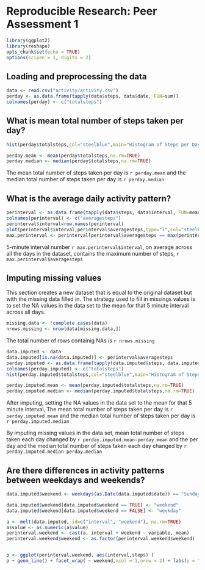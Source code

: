 # Reproducible Research: Peer Assessment 1
```r
library(ggplot2)
library(reshape)
opts_chunk$set(echo = TRUE)
options(scipen = 1, digits = 2)
```


## Loading and preprocessing the data
```r
data <- read.csv("activity/activity.csv")
perday <- as.data.frame(tapply(data$steps, data$date, FUN=sum))
colnames(perday) <- c("totalsteps")
```



## What is mean total number of steps taken per day?
```r
hist(perday$totalsteps,col="steelblue",main="Histogram of Steps per Day",xlab="Steps Per Day")

perday.mean <- mean(perday$totalsteps,na.rm=TRUE)
perday.median <- median(perday$totalsteps,na.rm=TRUE)
```
The mean total number of steps taken per day is `r perday.mean` and the median total number of steps taken per day is `r perday.median`

## What is the average daily activity pattern?
```r
perinterval <- as.data.frame(tapply(data$steps, data$interval, FUN=mean, na.rm = TRUE))
colnames(perinterval) <- c("averagesteps")
perinterval$interval=row.names(perinterval)
plot(perinterval$interval,perinterval$averagesteps,type="l",col="steelblue",main="Avererage Steps per 5 Minute Interval",xlab="Interval",ylab="Average Steps")
max.perinterval <- perinterval[perinterval$averagesteps == max(perinterval$averagesteps),]
```
5-minute interval number `r max.perinterval$interval`, on average across all the days in the dataset, contains the maximum number of steps, `r max.perinterval$averagesteps` 


## Imputing missing values
This section creates a new dataset that is equal to the original dataset but with the missing data filled in. The strategy used to fill in missings values is to set the NA values in the data set to the mean for that 5 minute interval across all days.

```r
missing.data <- !complete.cases(data)
nrows.missing <- nrow(data[missing.data,])

```
The total number of rows containig NAs is `r nrows.missing`

```r
data.imputed <- data
data.imputed[is.na(data.imputed)] <- perinterval$averagesteps
perday.imputed <- as.data.frame(tapply(data.imputed$steps, data.imputed$date, FUN=sum))
colnames(perday.imputed) <- c("totalsteps")
hist(perday.imputed$totalsteps,col="steelblue",main="Histogram of Steps per Day",xlab="Steps Per Day")

perday.imputed.mean <- mean(perday.imputed$totalsteps,na.rm=TRUE)
perday.imputed.median <- median(perday.imputed$totalsteps,na.rm=TRUE)
```

After imputing, setting the NA values in the data set to the mean for that 5 minute interval, The mean total number of steps taken per day is `r perday.imputed.mean` and the median total number of steps taken per day is `r perday.imputed.median`

By imputing missing values in the data set, mean total number of steps taken each day changed by `r perday.imputed.mean-perday.mean` and the per day and the median total number of steps taken each day changed by `r perday.imputed.median-perday.median`

## Are there differences in activity patterns between weekdays and weekends?
```r


data.imputed$weekend <- weekdays(as.Date(data.imputed$date)) == "Sunday" | weekdays(as.Date(data.imputed$date)) == "Saturday"

data.imputed$weekend[data.imputed$weekend == TRUE] <- "weekend"
data.imputed$weekend[data.imputed$weekend == FALSE] <- "weekday"

a <- melt(data.imputed, id=c("interval", "weekend"), na.rm=TRUE)
a$value <- as.numeric(a$value)
perinterval.weekend <- cast(a, interval + weekend ~ variable, mean)
perinterval.weekend$weekend <- as.factor(perinterval.weekend$weekend)


p <- ggplot(perinterval.weekend, aes(interval,steps) )
p + geom_line() + facet_wrap( ~ weekend,ncol = 1,nrow = 2) + labs(y = "Number of Steps") + labs(title = "Average Number of Steps per Interval") + theme(strip.background = element_rect(colour="red", fill="pink"))


```

